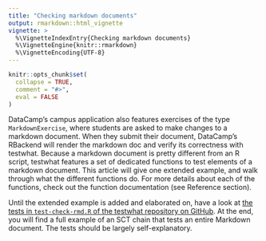 ```yaml
---
title: "Checking markdown documents"
output: rmarkdown::html_vignette
vignette: >
  %\VignetteIndexEntry{Checking markdown documents}
  %\VignetteEngine{knitr::rmarkdown}
  %\VignetteEncoding{UTF-8}
---
```


```r
knitr::opts_chunk$set(
  collapse = TRUE,
  comment = "#>",
  eval = FALSE
)
```

DataCamp's campus application also features exercises of the type `MarkdownExercise`, where students are asked to make changes to a markdown document. When they submit their document, DataCamp's RBackend will render the markdown doc and verify its correctness with testwhat. Because a markdown document is pretty different from an R script, testwhat features a set of dedicated functions to test elements of a markdown document. This article will give one extended example, and walk through what the different functions do. For more details about each of the functions, check out the function documentation (see Reference section).

Until the extended example is added and elaborated on, have a look at [the tests in `test-check-rmd.R` of the testwhat repository on GitHub](https://github.com/datacamp/testwhat/blob/master/tests/testthat/test-check-rmd.R). At the end, you will find a full example of an SCT chain that tests an entire Markdown document. The tests should be largely self-explanatory.
